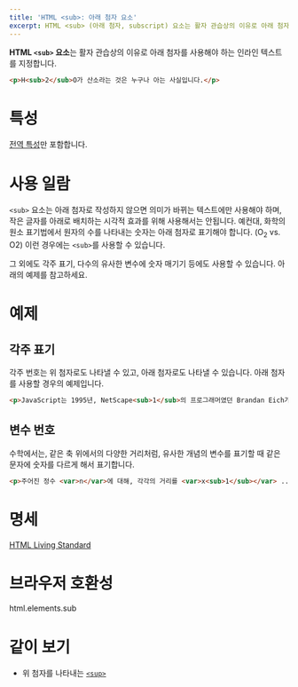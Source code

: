 ```yaml
---
title: 'HTML <sub>: 아래 첨자 요소'
excerpt: HTML <sub> (아래 첨자, subscript) 요소는 활자 관습상의 이유로 아래 첨자를 사용해야 하는 인라인 텍스트를 지정합니다.
---
```


**HTML `<sub>` 요소**는 활자 관습상의 이유로 아래 첨자를 사용해야 하는 인라인 텍스트를 지정합니다.

<Demo height={40} />

```html name=demo
<p>H<sub>2</sub>O가 산소라는 것은 누구나 아는 사실입니다.</p>
```

# 특성

[전역 특성](/docs/Web/HTML/Global_attributes)만 포함합니다.

# 사용 일람

`<sub>` 요소는 아래 첨자로 작성하지 않으면 의미가 바뀌는 텍스트에만 사용해야 하며, 작은 글자를 아래로 배치하는 시각적 효과를 위해 사용해서는 안됩니다. 예컨대, 화학의 원소 표기법에서 원자의 수를 나타내는 숫자는 아래 첨자로 표기해야 합니다. (O<sub>2</sub> vs. O2) 이런 경우에는 `<sub>`를 사용할 수 있습니다.

그 외에도 각주 표기, 다수의 유사한 변수에 숫자 매기기 등에도 사용할 수 있습니다. 아래의 예제를 참고하세요.

# 예제

## 각주 표기

각주 번호는 위 첨자로도 나타낼 수 있고, 아래 첨자로도 나타낼 수 있습니다. 아래 첨자를 사용할 경우의 예제입니다.

```html name=footnote
<p>JavaScript는 1995년, NetScape<sub>1</sub>의 프로그래머였던 Brandan Eich가 창시한 스크립팅 언어<sub>2</sub>입니다.</p>
```

<LiveExample name="footnote" height={50} />

## 변수 번호

수학에서는, 같은 축 위에서의 다양한 거리처럼, 유사한 개념의 변수를 표기할 때 같은 문자에 숫자를 다르게 해서 표기합니다.

```html name=math
<p>주어진 정수 <var>n</var>에 대해, 각각의 거리를 <var>x<sub>1</sub></var> ... <var>x<sub>n</sub></var>이라고 하겠습니다.</p>
```

<LiveExample name="math" height={50} />

# 명세

[HTML Living Standard](https://html.spec.whatwg.org/multipage/text-level-semantics.html#the-sub-and-sup-elements)

# 브라우저 호환성

<BrowserCompat>html.elements.sub</BrowserCompat>

# 같이 보기

- 위 첨자를 나타내는 [`<sup>`](./sup)
